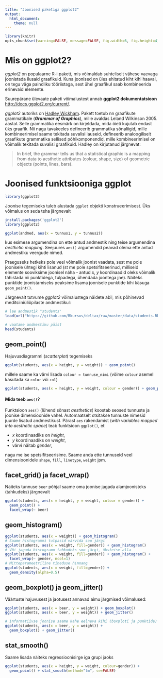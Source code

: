 ```yaml
---
title: "Joonised paketiga ggplot2"
output: 
  html_document:
    theme: null
---
```


```r
library(knitr)
opts_chunk$set(warning=FALSE, message=FALSE, fig.width=6, fig.height=4)
```

# Mis on ggplot2?

*ggplot2* on populaarne R-i pakett, mis võimaldab suhteliselt vähese vaevaga joonistada ilusaid graafikuid. Kuna joonised on üles ehitatud kiht kihi haaval, on tegu väga paindliku tööriistaga, sest ühel graafikul saab kombineerida erinevaid elemente. 

Suurepärane ülevaate paketi võimalustest annab **ggplot2 dokumentatsioon** <http://docs.ggplot2.org/current/>. 

*ggplot2* autoriks on [Hadley Wickham](http://had.co.nz/). Pakett toetub nn graafikute grammatikale (***Grammar of Graphics***), mille avaldas Leland Wilkinson 2005. aastal. Selle grammatika eesmärk on kirjeldada, mida õieti kujutab endast üks graafik. Nii nagu tavakeeles defineerib grammatika sõnaliigid, mille kombineerimisel saame tekitada suvalisi lauseid, defineerib analoogiliselt graafikute grammatika sellised põhikomponendid, mille kombineerimisel on võimalik tekitada suvalisi graafikuid. Hadley on kirjutanud järgnevat:

> In brief, the grammar tells us that a statistical graphic is a mapping from data to aesthetic attributes (colour, shape, size) of geometric objects (points, lines, bars).


# Joonised funktsiooniga ggplot

```r
library(ggplot2)
```

Joonise tegemiseks tuleb alustada `ggplot` objekti konstrueerimisest. Üks võimalus on seda teha järgnevalt

```r
install.packages('ggplot2')
library(ggplot2)

ggplot(andmed, aes(x = tunnus1, y = tunnus2))
```

kus esimese argumendina on ette antud andmestik ning teise argumendina *aesthetic mapping*. Seejuures `aes()` argumendid peavad olema ette antud andmestiku veergude nimed.

Praeguseks hetkeks pole veel võimalik joonist vaadata, sest me pole joonisele ühtegi kihti lisanud (st me pole spetsifitseerinud, milliseid elemente sooviksime joonisel näha - antud *x, y* koordinaadid oleks võimalik tähistada nii punktidega, tulpadega, ühendada joontega jne). Näiteks punktide joonistamiseks peaksime lisama joonisele punktide kihi käsuga `geom_point()`.

Järgnevalt tutvume *ggplot2* võimalustega näidete abil, mis põhinevad meditsiiniüliõpilaste andmestikul:

```r
# lae andmestik "students"
load(url("https://github.com/Rkursus/deltax/raw/master/data/students.RData?raw=true"))

# vaatame andmestiku päist
head(students)
```


## geom_point()

Hajuvusdiagrammi (*scatterplot*) tegemiseks

```r
ggplot(students, aes(x = height, y = weight)) + geom_point()
```

millele saame ka värvi lisada `colour = tunnuse_nimi` (võime `colour` asemel kasutada ka `color` või `col`)


```r
ggplot(students, aes(x = height, y = weight, colour = gender)) + geom_point()
```


#### Mida teeb `aes()`?

Funktsioon `aes()` (lühend sõnast _aesthetics_) koostab seosed tunnuste ja joonise dimensioonide vahel. Automaatselt otsitakse tunnuste nimesid juurde lisatud andmestikust. Pärast `aes` rakendamist (*with variables mapped into aesthetic space*) teab funktsioon `ggplot()`, et 

* *x* koordinaadiks on *height*, 
* *y* koordinaadiks on *weight*,
* värvi näitab *gender*,

nagu me ise spetsifitseerisime. Saame anda ette tunnuseid veel dimensioonidele `shape`, `fill`, `linetype`, `weight` jpm.


## facet_grid() ja facet_wrap()

Näiteks tunnuse `beer` põhjal saame oma joonise jagada alamjoonisteks (tahkudeks) järgnevalt

```r
ggplot(students, aes(x = height, y = weight, colour = gender)) + 
  geom_point() + 
  facet_wrap(~ beer)
```

## geom_histogram()

```r
ggplot(students, aes(x = weight)) + geom_histogram()
# Saame histogrammi tulpasid värvida soo järgi
ggplot(students, aes(x = weight, fill=gender)) + geom_histogram()
# Või jagada histogramm tahkudeks soo järgi, üksteise alla
ggplot(students, aes(x = weight, fill=gender)) + geom_histogram() + 
  facet_wrap(~ gender, ncol=1)
# Mitteparameetriline tiheduse hinnang
ggplot(students, aes(x = weight, fill=gender)) + 
  geom_density(alpha=0.5)
```

## geom_boxplot() ja geom_jitter()

Väärtuste hajuvusest ja jaotusest annavad aimu järgmised võimalused:

```r
ggplot(students, aes(x = beer, y = weight)) + geom_boxplot()
ggplot(students, aes(x = beer, y = weight)) + geom_jitter()
```

```r
# informatiivse joonise saame kahe eelneva kihi (boxploti ja punktide) kombineerimisel
ggplot(students, aes(x = beer, y = weight)) + 
  geom_boxplot() + geom_jitter()
```


## stat_smooth()

Saame lisada näiteks regressioonisirge iga grupi jaoks

```r
ggplot(students, aes(x = height, y = weight, colour=gender)) + 
  geom_point() + stat_smooth(method="lm", se=FALSE)
```

